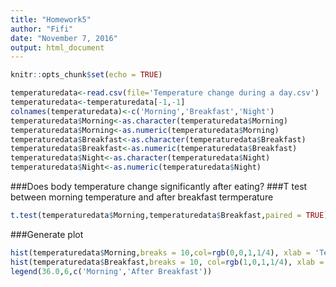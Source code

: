 ```yaml
---
title: "Homework5"
author: "Fifi"
date: "November 7, 2016"
output: html_document
---
```


```r
knitr::opts_chunk$set(echo = TRUE)
```


```r
temperaturedata<-read.csv(file='Temperature change during a day.csv')
temperaturedata<-temperaturedata[-1,-1]
colnames(temperaturedata)<-c('Morning','Breakfast','Night')
temperaturedata$Morning<-as.character(temperaturedata$Morning)
temperaturedata$Morning<-as.numeric(temperaturedata$Morning)
temperaturedata$Breakfast<-as.character(temperaturedata$Breakfast)
temperaturedata$Breakfast<-as.numeric(temperaturedata$Breakfast)
temperaturedata$Night<-as.character(temperaturedata$Night)
temperaturedata$Night<-as.numeric(temperaturedata$Night)
```


###Does body temperature change significantly after eating?
###T test between morning temperature and after breakfast termperature
```r
t.test(temperaturedata$Morning,temperaturedata$Breakfast,paired = TRUE)
```

###Generate plot
```r
hist(temperaturedata$Morning,breaks = 10,col=rgb(0,0,1,1/4), xlab = 'Temperature')
hist(temperaturedata$Breakfast,breaks = 10, col=rgb(1,0,1,1/4), xlab = 'Temperature', add = TRUE)
legend(36.0,6,c('Morning','After Breakfast'))
```